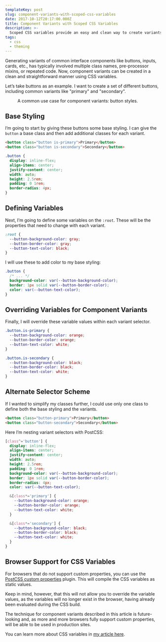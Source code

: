 ```yaml
---
templateKey: post
slug: component-variants-with-scoped-css-variables
date: 2017-10-12T20:17:00.000Z
title: Component Variants with Scoped CSS Variables
description: >-
  Scoped CSS variables provide an easy and clean way to create variants of common interface components like buttons.
tags:
  - css
  - theming
---
```

Generating variants of common interface components like buttons, inputs, cards, etc., has typically involved multiple class names, pre-processor mixins, or repeated code. Now, component variants can be created in a clean and straightforward manner using CSS variables.

Let’s take buttons as an example. I want to create a set of different buttons, including common variants like "primary" and "secondary".

<figure>
  <img src="../../assets/component-variants.png" alt=""/>
  <figcaption>A common use case for component variants: button styles.</figcaption>
</figure>

## Base Styling

I’m going to start by giving these buttons some base styling. I can give the `button` a base class and then add additional classes for each variant.

```html
<button class="button is-primary">Primary</button>
<button class="button is-secondary">Secondary</button>
```

```css
.button {
  display: inline-flex;
  align-items: center;
  justify-content: center;
  width: auto;
  height: 2.5rem;
  padding: 0 1rem;
  border-radius: 4px;
}
```

## Defining Variables

Next, I’m going to define some variables on the `:root`. These will be the properties that need to change with each variant.

```css
:root {
  --button-background-color: gray;
  --button-border-color: gray;
  --button-text-color: black;
}
```

I will use these to add color to my base styling:

```css
.button {
  /* ... */
  background-color: var(--button-background-color);
  border: 1px solid var(--button-border-color);
  color: var(--button-text-color);
}
```

## Overriding Variables for Component Variants

Finally, I will override these variable values within each variant selector.

```css
.button.is-primary {
  --button-background-color: orange;
  --button-border-color: orange;
  --button-text-color: white;
}

.button.is-secondary {
  --button-background-color: black;
  --button-border-color: black;
  --button-text-color: white;
}
```

## Alternate Selector Scheme

If I wanted to simplify my classes further, I could use only one class to define both the base styling and the variants.

```html
<button class="button-primary">Primary</button>
<button class="button-secondary">Secondary</button>
```

Here I’m nesting variant selectors with PostCSS:

```css
[class^='button'] {
  display: inline-flex;
  align-items: center;
  justify-content: center;
  width: auto;
  height: 2.5rem;
  padding: 0 1rem;
  background-color: var(--button-background-color);
  border: 1px solid var(--button-border-color);
  border-radius: 4px;
  color: var(--button-text-color);

  &[class*='primary'] {
    --button-background-color: orange;
    --button-border-color: orange;
    --button-text-color: white;
  }

  &[class*='secondary'] {
    --button-background-color: black;
    --button-border-color: black;
    --button-text-color: white;
  }
}
```

## Browser Support for CSS Variables

For browsers that do not support custom properties, you can use the [PostCSS custom properties](https://github.com/postcss/postcss-custom-properties) plugin. This will compile the CSS variables as static values.

Keep in mind, however, that this will not allow you to override the variable values, as the variables will no longer exist in the browser, having already been evaluated during the CSS build.

The technique for component variants described in this article is future-looking and, as more and more browsers fully support custom properties, will be able to be used in production sites.

You can learn more about CSS variables in [my article here](/unlocking-the-benefits-of-css-custom-properties).
